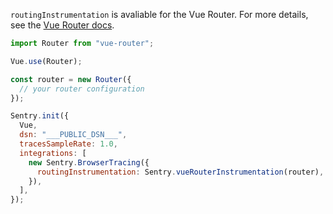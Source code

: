 `routingInstrumentation` is avaliable for the Vue Router. For more details, see the [Vue Router docs](/platforms/javascript/guides/vue/features/vue-router/).

```JavaScript
import Router from "vue-router";

Vue.use(Router);

const router = new Router({
  // your router configuration
});

Sentry.init({
  Vue,
  dsn: "___PUBLIC_DSN___",
  tracesSampleRate: 1.0,
  integrations: [
    new Sentry.BrowserTracing({
      routingInstrumentation: Sentry.vueRouterInstrumentation(router),
    }),
  ],
});
```

<Include name="performance/browser-custom-routing-instrumentation.mdx" />
